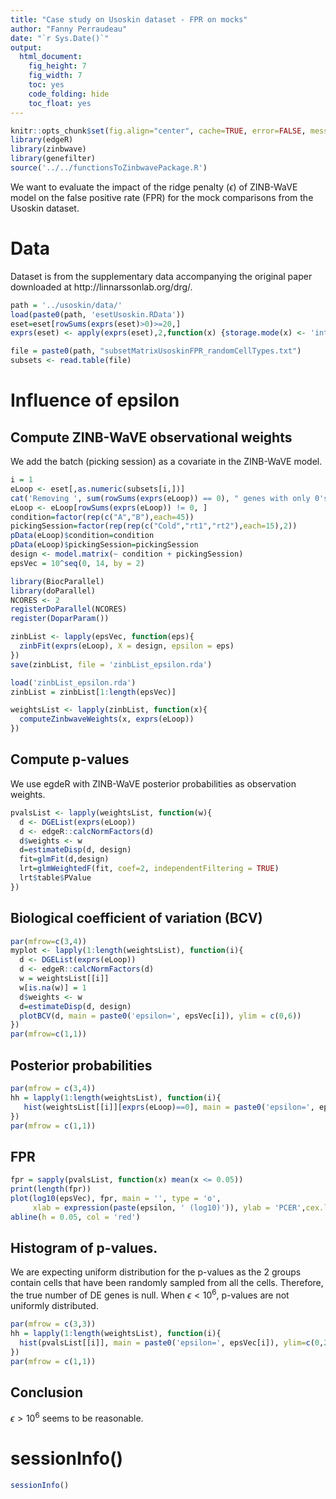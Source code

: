 ```yaml
---
title: "Case study on Usoskin dataset - FPR on mocks"
author: "Fanny Perraudeau"
date: "`r Sys.Date()`"
output: 
  html_document: 
    fig_height: 7
    fig_width: 7
    toc: yes
    code_folding: hide
    toc_float: yes
---
```


```r
knitr::opts_chunk$set(fig.align="center", cache=TRUE, error=FALSE, message=FALSE, warning=TRUE)
library(edgeR)
library(zinbwave)
library(genefilter)
source('../../functionsToZinbwavePackage.R')
```

We want to evaluate the impact of the ridge penalty ($\epsilon$) of ZINB-WaVE model on the false positive rate (FPR) for the mock comparisons from the Usoskin dataset.

# Data

Dataset is from the supplementary data accompanying the original paper downloaded at http://linnarssonlab.org/drg/.

```r
path = '../usoskin/data/'
load(paste0(path, 'esetUsoskin.RData'))
eset=eset[rowSums(exprs(eset)>0)>=20,]
exprs(eset) <- apply(exprs(eset),2,function(x) {storage.mode(x) <- 'integer'; x})

file = paste0(path, "subsetMatrixUsoskinFPR_randomCellTypes.txt")
subsets <- read.table(file)
```

# Influence of epsilon

## Compute ZINB-WaVE observational weights

We add the batch (picking session) as a covariate in the ZINB-WaVE model.

```r
i = 1 
eLoop <- eset[,as.numeric(subsets[i,])]
cat('Removing ', sum(rowSums(exprs(eLoop)) == 0), " genes with only 0's")
eLoop <- eLoop[rowSums(exprs(eLoop)) != 0, ]
condition=factor(rep(c("A","B"),each=45))
pickingSession=factor(rep(rep(c("Cold","rt1","rt2"),each=15),2))
pData(eLoop)$condition=condition
pData(eLoop)$pickingSession=pickingSession
design <- model.matrix(~ condition + pickingSession)
epsVec = 10^seq(0, 14, by = 2)
```

```r
library(BiocParallel)
library(doParallel)
NCORES <- 2
registerDoParallel(NCORES)
register(DoparParam())

zinbList <- lapply(epsVec, function(eps){
  zinbFit(exprs(eLoop), X = design, epsilon = eps)
})
save(zinbList, file = 'zinbList_epsilon.rda')
```

```r
load('zinbList_epsilon.rda')
zinbList = zinbList[1:length(epsVec)]
```

```r
weightsList <- lapply(zinbList, function(x){
  computeZinbwaveWeights(x, exprs(eLoop))
})
```

## Compute p-values

We use egdeR with ZINB-WaVE posterior probabilities as observation weights.

```r
pvalsList <- lapply(weightsList, function(w){
  d <- DGEList(exprs(eLoop))
  d <- edgeR::calcNormFactors(d)
  d$weights <- w
  d=estimateDisp(d, design)
  fit=glmFit(d,design)
  lrt=glmWeightedF(fit, coef=2, independentFiltering = TRUE)
  lrt$table$PValue
})
```

## Biological coefficient of variation (BCV)
```r
par(mfrow=c(3,4))
myplot <- lapply(1:length(weightsList), function(i){
  d <- DGEList(exprs(eLoop))
  d <- edgeR::calcNormFactors(d)
  w = weightsList[[i]]
  w[is.na(w)] = 1
  d$weights <- w
  d=estimateDisp(d, design)
  plotBCV(d, main = paste0('epsilon=', epsVec[i]), ylim = c(0,6))
})
par(mfrow=c(1,1))
```

## Posterior probabilities
```r
par(mfrow = c(3,4))
hh = lapply(1:length(weightsList), function(i){
   hist(weightsList[[i]][exprs(eLoop)==0], main = paste0('epsilon=', epsVec[i]), ylim = c(0,5e5))
})
par(mfrow = c(1,1))
```

## FPR
```r
fpr = sapply(pvalsList, function(x) mean(x <= 0.05))
print(length(fpr))
plot(log10(epsVec), fpr, main = '', type = 'o', 
     xlab = expression(paste(epsilon, ' (log10)')), ylab = 'PCER',cex.lab = 1.5,cex.axis= 1.5)
abline(h = 0.05, col = 'red')
```

## Histogram of p-values.

We are expecting uniform distribution for the p-values as the 2 groups contain cells that have been randomly sampled from all the cells. Therefore, the true number of DE genes is null. When $\epsilon < 10^6$, p-values are not uniformly distributed.

```r
par(mfrow = c(3,3))
hh = lapply(1:length(weightsList), function(i){
  hist(pvalsList[[i]], main = paste0('epsilon=', epsVec[i]), ylim=c(0,2000),cex.lab = 1.5,cex.axis= 1.5,cex.main=2, xlab='p-values')
})
par(mfrow = c(1,1))
```

## Conclusion

$\epsilon>10^6$ seems to be reasonable.

# sessionInfo()
```r
sessionInfo()
```

